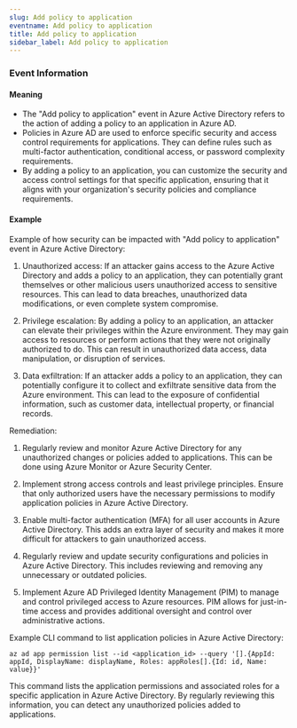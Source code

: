 ```yaml
--- 
slug: Add policy to application
eventname: Add policy to application
title: Add policy to application
sidebar_label: Add policy to application
---
```

                       

### Event Information

#### Meaning

- The "Add policy to application" event in Azure Active Directory refers to the action of adding a policy to an application in Azure AD.
- Policies in Azure AD are used to enforce specific security and access control requirements for applications. They can define rules such as multi-factor authentication, conditional access, or password complexity requirements.
- By adding a policy to an application, you can customize the security and access control settings for that specific application, ensuring that it aligns with your organization's security policies and compliance requirements.

#### Example

Example of how security can be impacted with "Add policy to application" event in Azure Active Directory:

1. Unauthorized access: If an attacker gains access to the Azure Active Directory and adds a policy to an application, they can potentially grant themselves or other malicious users unauthorized access to sensitive resources. This can lead to data breaches, unauthorized data modifications, or even complete system compromise.

2. Privilege escalation: By adding a policy to an application, an attacker can elevate their privileges within the Azure environment. They may gain access to resources or perform actions that they were not originally authorized to do. This can result in unauthorized data access, data manipulation, or disruption of services.

3. Data exfiltration: If an attacker adds a policy to an application, they can potentially configure it to collect and exfiltrate sensitive data from the Azure environment. This can lead to the exposure of confidential information, such as customer data, intellectual property, or financial records.

Remediation:

1. Regularly review and monitor Azure Active Directory for any unauthorized changes or policies added to applications. This can be done using Azure Monitor or Azure Security Center.

2. Implement strong access controls and least privilege principles. Ensure that only authorized users have the necessary permissions to modify application policies in Azure Active Directory.

3. Enable multi-factor authentication (MFA) for all user accounts in Azure Active Directory. This adds an extra layer of security and makes it more difficult for attackers to gain unauthorized access.

4. Regularly review and update security configurations and policies in Azure Active Directory. This includes reviewing and removing any unnecessary or outdated policies.

5. Implement Azure AD Privileged Identity Management (PIM) to manage and control privileged access to Azure resources. PIM allows for just-in-time access and provides additional oversight and control over administrative actions.

Example CLI command to list application policies in Azure Active Directory:

```
az ad app permission list --id <application_id> --query '[].{AppId: appId, DisplayName: displayName, Roles: appRoles[].{Id: id, Name: value}}'
```

This command lists the application permissions and associated roles for a specific application in Azure Active Directory. By regularly reviewing this information, you can detect any unauthorized policies added to applications.

 